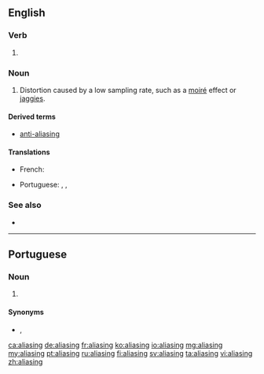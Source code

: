 ==English==

===Verb===
{{head|en|present participle}}

# {{present participle of|alias|lang=en|nocat=1}}

===Noun===
{{en-noun}}

# {{lb|en|signal processing|graphics|sound recording}} Distortion caused by a low sampling rate, such as a [[moiré]] effect or [[jaggies]].

====Derived terms====
* [[anti-aliasing]]

====Translations====
{{trans-top|distortion caused by a low sampling rate}}
* French: {{t|fr|repliement de spectre|m}}
{{trans-mid}}
* Portuguese: {{t+|pt|aliasing|m}}, {{t|pt|serrilhado|m}}, {{t|pt|serrilhamento|m}}
{{trans-bottom}}

===See also===
* {{pedia}}

----

==Portuguese==

===Noun===
{{pt-noun|m|-}}

# {{lb|pt|signal processing|graphics|sound recording}} {{l|en|aliasing}} {{gloss|distortion caused by a low sampling rate}}

====Synonyms====
* {{l|pt|serrilhado}}, {{l|pt|serrilhamento}}

[[ca:aliasing]]
[[de:aliasing]]
[[fr:aliasing]]
[[ko:aliasing]]
[[io:aliasing]]
[[mg:aliasing]]
[[my:aliasing]]
[[pt:aliasing]]
[[ru:aliasing]]
[[fi:aliasing]]
[[sv:aliasing]]
[[ta:aliasing]]
[[vi:aliasing]]
[[zh:aliasing]]